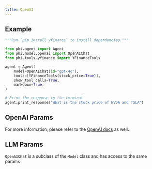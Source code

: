 ```yaml
---
title: OpenAI
---
```


## Example

<CodeGroup>

```python agent.py
"""Run `pip install yfinance` to install dependencies."""

from phi.agent import Agent
from phi.model.openai import OpenAIChat
from phi.tools.yfinance import YFinanceTools

agent = Agent(
    model=OpenAIChat(id="gpt-4o"),
    tools=[YFinanceTools(stock_price=True)],
    show_tool_calls=True,
    markdown=True,
)

# Print the response in the terminal
agent.print_response("What is the stock price of NVDA and TSLA")

```

</CodeGroup>

## OpenAI Params

<Snippet file="llm-openai-reference.mdx" />

For more information, please refer to the [OpenAI docs](https://platform.openai.com/docs/api-reference/chat/create) as well.

## LLM Params

`OpenAIChat` is a subclass of the `Model` class and has access to the same params

<Snippet file="model-base-reference.mdx" />
